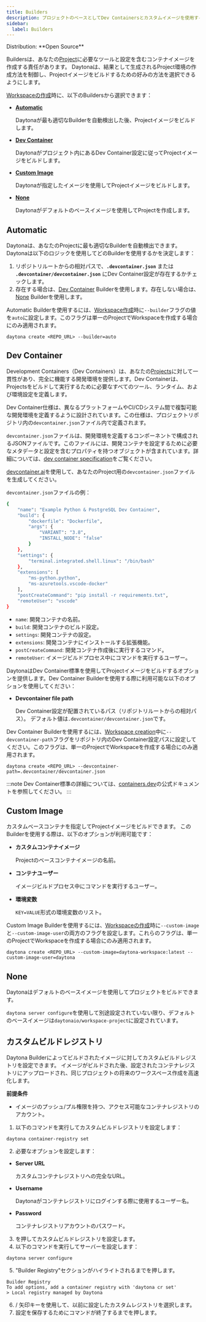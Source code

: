```yaml
---
title: Builders
description: プロジェクトのベースとしてDev Containersとカスタムイメージを使用する方法を詳述したリファレンス。
sidebar:
  label: Builders
---
```



<Label>
  Distribution: **Open Source**
</Label>


Buildersは、あなたの[Project](/docs/ja/usage/projects)に必要なツールと設定を含むコンテナイメージを作成する責任があります。
Daytonaは、結果として生成されるProject環境の作成方法を制御し、Projectイメージをビルドするための好みの方法を選択できるようにします。

[Workspaceの作成](/docs/ja/usage/workspaces#create-a-workspace)時に、以下のBuildersから選択できます：

- [**Automatic**](#automatic)

   Daytonaが最も適切なBuilderを自動検出した後、Projectイメージをビルドします。

- [**Dev Container**](#dev-container)

   Daytonaがプロジェクト内にあるDev Container設定に従ってProjectイメージをビルドします。

- [**Custom Image**](#custom-image)

   Daytonaが指定したイメージを使用してProjectイメージをビルドします。

- [**None**](#none)

   Daytonaがデフォルトのベースイメージを使用してProjectを作成します。

## Automatic

Daytonaは、あなたのProjectに最も適切なBuilderを自動検出できます。Daytonaは以下のロジックを使用してどのBuilderを使用するかを決定します：

1. リポジトリルートからの相対パスで、**`.devcontainer.json`** または **`.devcontainer/devcontainer.json`** にDev Container設定が存在するかチェックします。
2. 存在する場合は、[Dev Container](#dev-container) Builderを使用します。存在しない場合は、[None](#none) Builderを使用します。

Automatic Builderを使用するには、[Workspace作成](/docs/ja/usage/workspaces#create-a-workspace)時に`--builder`フラグの値を`auto`に設定します。このフラグは単一のProjectでWorkspaceを作成する場合にのみ適用されます。

```shell
daytona create <REPO_URL> --builder=auto
```

## Dev Container

Development Containers（Dev Containers）は、あなたの[Projects](/docs/ja/usage/projects)に対して一貫性があり、完全に機能する開発環境を提供します。Dev Containerは、Projectsをビルドして実行するために必要なすべてのツール、ランタイム、および環境設定を定義します。

Dev Container仕様は、異なるプラットフォームやCI/CDシステム間で複製可能な開発環境を定義するように設計されています。この仕様は、プロジェクトリポジトリ内の`devcontainer.json`ファイル内で定義されます。

`devcontainer.json`ファイルは、開発環境を定義するコンポーネントで構成されるJSONファイルです。このファイルには、開発コンテナを設定するために必要なメタデータと設定を含むプロパティを持つオブジェクトが含まれています。詳細については、[dev container specification](https://containers.dev/implementors/json_reference/)をご覧ください。

[devcontainer.ai](https://devcontainer.ai/)を使用して、あなたのProject用の`devcontainer.json`ファイルを生成してください。

`devcontainer.json`ファイルの例：

```sh
{
    "name": "Example Python & PostgreSQL Dev Container",
    "build": {
        "dockerfile": "Dockerfile",
        "args": {
            "VARIANT": "3.8",
            "INSTALL_NODE": "false"
        }
    },
    "settings": {
        "terminal.integrated.shell.linux": "/bin/bash"
    },
    "extensions": [
        "ms-python.python",
        "ms-azuretools.vscode-docker"
    ],
    "postCreateCommand": "pip install -r requirements.txt",
    "remoteUser": "vscode"
}
```

- `name`: 開発コンテナの名前。
- `build`: 開発コンテナのビルド設定。
- `settings`: 開発コンテナの設定。
- `extensions`: 開発コンテナにインストールする拡張機能。
- `postCreateCommand`: 開発コンテナ作成後に実行するコマンド。
- `remoteUser`: イメージビルドプロセス中にコマンドを実行するユーザー。

DaytonaはDev Container標準を使用してProjectイメージをビルドするオプションを提供します。Dev Container Builderを使用する際に利用可能な以下のオプションを使用してください：

- **Devcontainer file path**

   Dev Container設定が配置されているパス（リポジトリルートからの相対パス）。
   デフォルト値は`.devcontainer/devcontainer.json`です。

Dev Container Builderを使用するには、[Workspace creation](/docs/ja/usage/workspaces#create-a-workspace)中に`--devcontainer-path`フラグをリポジトリ内のDev Container設定パスに設定してください。このフラグは、単一のProjectでWorkspaceを作成する場合にのみ適用されます。

```shell showLineNumbers
daytona create <REPO_URL> --devcontainer-path=.devcontainer/devcontainer.json
```

:::note
Dev Container標準の詳細については、[containers.dev](https://containers.dev/)の公式ドキュメントを参照してください。
:::

## Custom Image

カスタムベースコンテナを指定してProjectイメージをビルドできます。
このBuilderを使用する際は、以下のオプションが利用可能です：

- **カスタムコンテナイメージ**

   Projectのベースコンテナイメージの名前。

- **コンテナユーザー**

   イメージビルドプロセス中にコマンドを実行するユーザー。

- **環境変数**

   `KEY=VALUE`形式の環境変数のリスト。

Custom Image Builderを使用するには、[Workspaceの作成](/docs/ja/usage/workspaces#create-a-workspace)時に`--custom-image`と`--custom-image-user`の両方のフラグを設定します。これらのフラグは、単一のProjectでWorkspaceを作成する場合にのみ適用されます。

```shell
daytona create <REPO_URL> --custom-image=daytona-workspace:latest --custom-image-user=daytona
```

## None

Daytonaはデフォルトのベースイメージを使用してプロジェクトをビルドできます。

`daytona server configure`を使用して別途設定されていない限り、デフォルトのベースイメージは`daytonaio/workspace-project`に設定されています。

## カスタムビルドレジストリ

Daytona Builderによってビルドされたイメージに対してカスタムビルドレジストリを設定できます。
イメージがビルドされた後、設定されたコンテナレジストリにアップロードされ、同じプロジェクトの将来のワークスペース作成を高速化します。

**前提条件**

- イメージのプッシュ/プル権限を持つ、アクセス可能なコンテナレジストリのアカウント。

1. 以下のコマンドを実行してカスタムビルドレジストリを設定します：

```shell
daytona container-registry set
```

2. 必要なオプションを設定します：

- **Server URL**

   カスタムコンテナレジストリへの完全なURL。

- **Username**

   Daytonaがコンテナレジストリにログインする際に使用するユーザー名。

- **Password**

   コンテナレジストリアカウントのパスワード。

3. <Keyboard shortcuts="Enter" />を押してカスタムビルドレジストリを設定します。
4. 以下のコマンドを実行してサーバーを設定します：

```shell
daytona server configure
```

5. "Builder Registry"セクションがハイライトされるまで<Keyboard shortcuts="Enter" />を押します。

```text
Builder Registry
To add options, add a container registry with 'daytona cr set'
> Local registry managed by Daytona
```

6. <Keyboard shortcuts="↑" /> / <Keyboard shortcuts="↓" />矢印キーを使用して、以前に設定したカスタムレジストリを選択します。
7. 設定を保存するためにコマンドが終了するまで<Keyboard shortcuts="Enter" />を押します。
